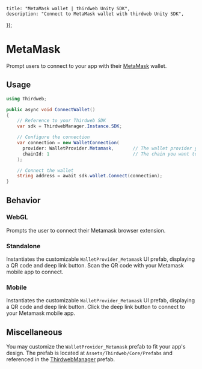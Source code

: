 
	title: "MetaMask wallet | thirdweb Unity SDK",
	description: "Connect to MetaMask wallet with thirdweb Unity SDK",
});

# MetaMask

Prompt users to connect to your app with their [MetaMask](https://metamask.io/) wallet.

## Usage

```csharp
using Thirdweb;

public async void ConnectWallet()
{
    // Reference to your Thirdweb SDK
    var sdk = ThirdwebManager.Instance.SDK;

    // Configure the connection
    var connection = new WalletConnection(
      provider: WalletProvider.Metamask,       // The wallet provider you want to connect to (Required)
      chainId: 1                               // The chain you want to connect to (Required)
    );

    // Connect the wallet
    string address = await sdk.wallet.Connect(connection);
}
```

## Behavior

### WebGL

Prompts the user to connect their Metamask browser extension.

### Standalone

Instantiates the customizable `WalletProvider_Metamask` UI prefab, displaying a QR code and deep link button. Scan the QR code with your Metamask mobile app to connect.

### Mobile

Instantiates the customizable `WalletProvider_Metamask` UI prefab, displaying a QR code and deep link button. Click the deep link button to connect to your Metamask mobile app.

## Miscellaneous

You may customize the `WalletProvider_Metamask` prefab to fit your app's design.
The prefab is located at `Assets/Thirdweb/Core/Prefabs` and referenced in the [ThirdwebManager](/unity/thirdwebmanager) prefab.
